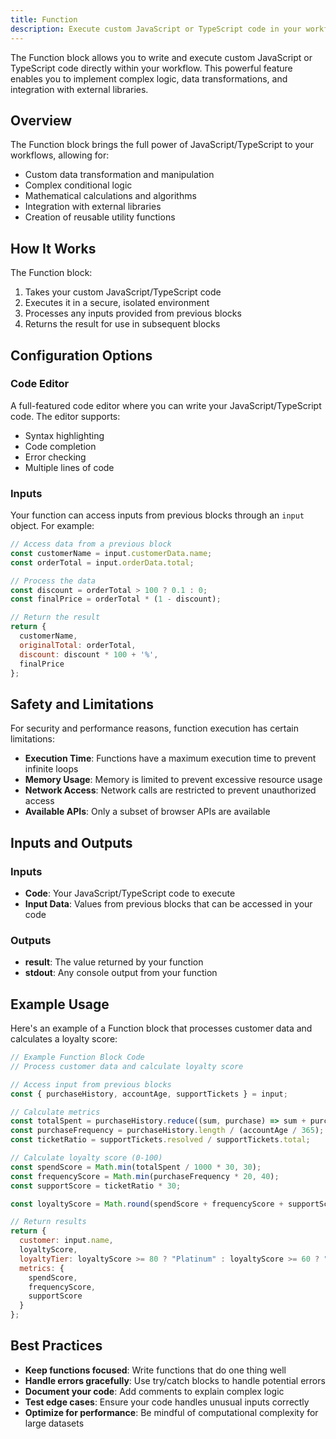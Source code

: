 ```yaml
---
title: Function
description: Execute custom JavaScript or TypeScript code in your workflows
---
```



The Function block allows you to write and execute custom JavaScript or TypeScript code directly within your workflow. This powerful feature enables you to implement complex logic, data transformations, and integration with external libraries.

<ThemeImage
  lightSrc="/static/light/function-light.png"
  darkSrc="/static/dark/function-dark.png"
  alt="Function Block"
  width={300}
  height={175}
/>

## Overview

The Function block brings the full power of JavaScript/TypeScript to your workflows, allowing for:

- Custom data transformation and manipulation
- Complex conditional logic
- Mathematical calculations and algorithms
- Integration with external libraries
- Creation of reusable utility functions

## How It Works

The Function block:

1. Takes your custom JavaScript/TypeScript code
2. Executes it in a secure, isolated environment
3. Processes any inputs provided from previous blocks
4. Returns the result for use in subsequent blocks

## Configuration Options

### Code Editor

A full-featured code editor where you can write your JavaScript/TypeScript code. The editor supports:

- Syntax highlighting
- Code completion
- Error checking
- Multiple lines of code

### Inputs

Your function can access inputs from previous blocks through an `input` object. For example:

```javascript
// Access data from a previous block
const customerName = input.customerData.name;
const orderTotal = input.orderData.total;

// Process the data
const discount = orderTotal > 100 ? 0.1 : 0;
const finalPrice = orderTotal * (1 - discount);

// Return the result
return {
  customerName,
  originalTotal: orderTotal,
  discount: discount * 100 + '%',
  finalPrice
};
```

## Safety and Limitations

For security and performance reasons, function execution has certain limitations:

- **Execution Time**: Functions have a maximum execution time to prevent infinite loops
- **Memory Usage**: Memory is limited to prevent excessive resource usage
- **Network Access**: Network calls are restricted to prevent unauthorized access
- **Available APIs**: Only a subset of browser APIs are available

## Inputs and Outputs

### Inputs

- **Code**: Your JavaScript/TypeScript code to execute
- **Input Data**: Values from previous blocks that can be accessed in your code

### Outputs

- **result**: The value returned by your function
- **stdout**: Any console output from your function

## Example Usage

Here's an example of a Function block that processes customer data and calculates a loyalty score:

```javascript
// Example Function Block Code
// Process customer data and calculate loyalty score

// Access input from previous blocks
const { purchaseHistory, accountAge, supportTickets } = input;

// Calculate metrics
const totalSpent = purchaseHistory.reduce((sum, purchase) => sum + purchase.amount, 0);
const purchaseFrequency = purchaseHistory.length / (accountAge / 365);
const ticketRatio = supportTickets.resolved / supportTickets.total;

// Calculate loyalty score (0-100)
const spendScore = Math.min(totalSpent / 1000 * 30, 30);
const frequencyScore = Math.min(purchaseFrequency * 20, 40);
const supportScore = ticketRatio * 30;

const loyaltyScore = Math.round(spendScore + frequencyScore + supportScore);

// Return results
return {
  customer: input.name,
  loyaltyScore,
  loyaltyTier: loyaltyScore >= 80 ? "Platinum" : loyaltyScore >= 60 ? "Gold" : loyaltyScore >= 40 ? "Silver" : "Bronze",
  metrics: {
    spendScore,
    frequencyScore,
    supportScore
  }
};
```

## Best Practices

- **Keep functions focused**: Write functions that do one thing well
- **Handle errors gracefully**: Use try/catch blocks to handle potential errors
- **Document your code**: Add comments to explain complex logic
- **Test edge cases**: Ensure your code handles unusual inputs correctly
- **Optimize for performance**: Be mindful of computational complexity for large datasets
